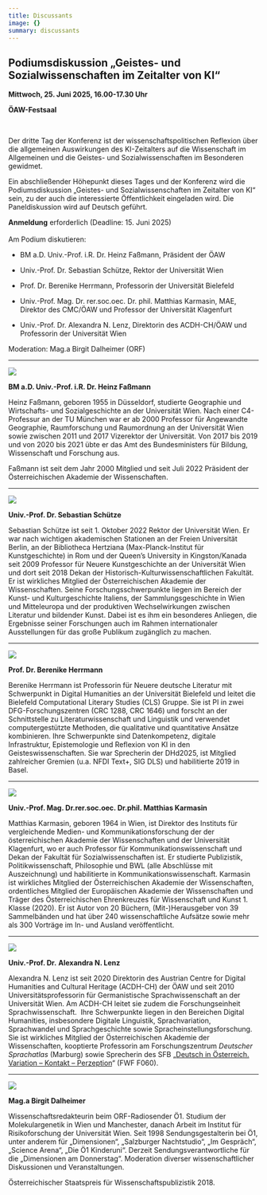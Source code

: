 ```yaml
---
title: Discussants
image: {}
summary: discussants
---
```

## **Podiumsdiskussion „Geistes- und Sozialwissenschaften im Zeitalter von KI“**

**Mittwoch, 25. Juni 2025, 16.00-17.30 Uhr**

**ÖAW-Festsaal**

 

Der dritte Tag der Konferenz ist der wissenschaftspolitischen Reflexion über die allgemeinen Auswirkungen des KI-Zeitalters auf die Wissenschaft im Allgemeinen und die Geistes- und Sozialwissenschaften im Besonderen gewidmet.

Ein abschließender Höhepunkt dieses Tages und der Konferenz wird die Podiumsdiskussion „Geistes- und Sozialwissenschaften im Zeitalter von KI“ sein, zu der auch die interessierte Öffentlichkeit eingeladen wird. Die Paneldiskussion wird auf Deutsch geführt.

**Anmeldung** erforderlich (Deadline: 15. Juni 2025)\
\
Am Podium diskutieren:

* BM a.D. Univ.-Prof. i.R. Dr. Heinz Faßmann, Präsident der ÖAW

- Univ.-Prof. Dr. Sebastian Schütze, Rektor der Universität Wien

* Prof. Dr. Berenike Herrmann, Professorin der Universität Bielefeld

- Univ.-Prof. Mag. Dr. rer.soc.oec. Dr. phil. Matthias Karmasin, MAE, Direktor des CMC/ÖAW und Professor der Universität Klagenfurt

* Univ.-Prof. Dr. Alexandra N. Lenz, Direktorin des ACDH-CH/ÖAW und Professorin der Universität Wien

Moderation: Mag.a Birgit Dalheimer (ORF)

---

![](/conference/ai-meets-hss/assets/content/en/pages/discussants/aimeetshss_heinz_fassmann_4c.jpg)

**BM a.D. Univ.-Prof. i.R. Dr. Heinz Faßmann**

Heinz Faßmann, geboren 1955 in Düsseldorf, studierte Geographie und Wirtschafts- und Sozialgeschichte an der Universität Wien. Nach einer C4-Professur an der TU München war er ab 2000 Professor für Angewandte Geographie, Raumforschung und Raumordnung an der Universität Wien sowie zwischen 2011 und 2017 Vizerektor der Universität. Von 2017 bis 2019 und von 2020 bis 2021 übte er das Amt des Bundesministers für Bildung, Wissenschaft und Forschung aus.

Faßmann ist seit dem Jahr 2000 Mitglied und seit Juli 2022 Präsident der Österreichischen Akademie der Wissenschaften.

---

![](/conference/ai-meets-hss/assets/content/en/pages/discussants/aimeetshss_sebastian_schuetze.jpg)

**Univ.-Prof. Dr. Sebastian Schütze**

Sebastian Schütze ist seit 1. Oktober 2022 Rektor der Universität Wien. Er war nach wichtigen akademischen Stationen an der Freien Universität Berlin, an der Bibliotheca Hertziana (Max-Planck-Institut für Kunstgeschichte) in Rom und der Queen’s University in Kingston/Kanada seit 2009 Professor für Neuere Kunstgeschichte an der Universität Wien und dort seit 2018 Dekan der Historisch-Kulturwissenschaftlichen Fakultät. Er ist wirkliches Mitglied der Österreichischen Akademie der Wissenschaften. Seine Forschungsschwerpunkte liegen im Bereich der Kunst- und Kulturgeschichte Italiens, der Sammlungsgeschichte in Wien und Mitteleuropa und der produktiven Wechselwirkungen zwischen Literatur und bildender Kunst. Dabei ist es ihm ein besonderes Anliegen, die Ergebnisse seiner Forschungen auch im Rahmen internationaler Ausstellungen für das große Publikum zugänglich zu machen.

---

![](/conference/ai-meets-hss/assets/content/en/pages/discussants/aimeetshss_berenike_herrmann.jpg)

**Prof. Dr. Berenike Herrmann**

Berenike Herrmann ist Professorin für Neuere deutsche Literatur mit Schwerpunkt in Digital Humanities an der Universität Bielefeld und leitet die Bielefeld Computational Literary Studies (CLS) Gruppe. Sie ist PI in zwei DFG-Forschungszentren (CRC 1288, CRC 1646) und forscht an der Schnittstelle zu Literaturwissenschaft und Linguistik und verwendet computergestützte Methoden, die qualitative und quantitative Ansätze kombinieren. Ihre Schwerpunkte sind Datenkompetenz, digitale Infrastruktur, Epistemologie und Reflexion von KI in den Geisteswissenschaften. Sie war Sprecherin der DHd2025, ist Mitglied zahlreicher Gremien (u.a. NFDI Text+, SIG DLS) und habilitierte 2019 in Basel.

---

![](/conference/ai-meets-hss/assets/content/en/pages/discussants/aimeetshss_matthias_karmasin.jpg)

**Univ.-Prof. Mag. Dr.rer.soc.oec. Dr.phil. Matthias Karmasin**

Matthias Karmasin, geboren 1964 in Wien, ist Direktor des Instituts für vergleichende Medien- und Kommunikationsforschung der der österreichischen Akademie der Wissenschaften und der Universität Klagenfurt, wo er auch Professor für Kommunikationswissenschaft und Dekan der Fakultät für Sozialwissenschaften ist. Er studierte Publizistik, Politikwissenschaft, Philosophie und BWL (alle Abschlüsse mit Auszeichnung) und habilitierte in Kommunikationswissenschaft. Karmasin ist wirkliches Mitglied der Österreichischen Akademie der Wissenschaften, ordentliches Mitglied der Europäischen Akademie der Wissenschaften und Träger des Österreichischen Ehrenkreuzes für Wissenschaft und Kunst 1. Klasse (2020). Er ist Autor von 20 Büchern, (Mit-)Herausgeber von 39 Sammelbänden und hat über 240 wissenschaftliche Aufsätze sowie mehr als 300 Vorträge im In- und Ausland veröffentlicht.

---

![](/conference/ai-meets-hss/assets/content/en/pages/discussants/aimeetshss_alexandra_lenz.jpg)

**Univ.-Prof. Dr.** **Alexandra N. Lenz**

Alexandra N. Lenz ist seit 2020 Direktorin des Austrian Centre for Digital Humanities and Cultural Heritage (ACDH-CH) der ÖAW und seit 2010 Universitätsprofessorin für Germanistische Sprachwissenschaft an der Universität Wien. Am ACDH-CH leitet sie zudem die Forschungseinheit Sprachwissenschaft.  Ihre Schwerpunkte liegen in den Bereichen Digital Humanities, insbesondere Digitale Linguistik, Sprachvariation, Sprachwandel und Sprachgeschichte sowie Spracheinstellungsforschung. Sie ist wirkliches Mitglied der Österreichischen Akademie der Wissenschaften, kooptierte Professorin am Forschungszentrum *Deutscher Sprachatlas* (Marburg) sowie Sprecherin des SFB „[Deutsch in Österreich. Variation – Kontakt – Perzeption](http://www.dioe.at)“ (FWF F060).

---

![](/conference/ai-meets-hss/assets/content/en/pages/discussants/Portra%CC%88tfoto%20Copyright%20Anna%20Sto%CC%88cher.jpg)

**Mag.a Birgit Dalheimer**

Wissenschaftsredakteurin beim ORF-Radiosender Ö1. Studium der Molekulargenetik in Wien und Manchester, danach Arbeit im Institut für Risikoforschung der Universität Wien. Seit 1998 Sendungsgestalterin bei Ö1, unter anderem für „Dimensionen“, „Salzburger Nachtstudio“, „Im Gespräch“, „Science Arena“, „Die Ö1 Kinderuni“. Derzeit Sendungsverantwortliche für die „Dimensionen am Donnerstag“. Moderation diverser wissenschaftlicher Diskussionen und Veranstaltungen.

Österreichischer Staatspreis für Wissenschaftspublizistik 2018.
